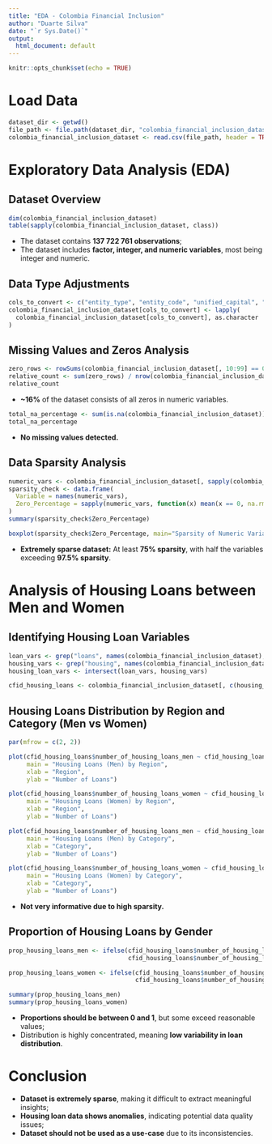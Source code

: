 ```yaml
---
title: "EDA - Colombia Financial Inclusion"
author: "Duarte Silva"
date: "`r Sys.Date()`"
output:
  html_document: default
---
```


```r
knitr::opts_chunk$set(echo = TRUE)
```

# Load Data

```r
dataset_dir <- getwd()
file_path <- file.path(dataset_dir, "colombia_financial_inclusion_dataset_translated_cleaned.csv")
colombia_financial_inclusion_dataset <- read.csv(file_path, header = TRUE)
```

# Exploratory Data Analysis (EDA)

## Dataset Overview

```r
dim(colombia_financial_inclusion_dataset)
table(sapply(colombia_financial_inclusion_dataset, class))
```

- The dataset contains **137 722 761 observations**;
- The dataset includes **factor, integer, and numeric variables**, most being integer and numeric.

## Data Type Adjustments

```r
cols_to_convert <- c("entity_type", "entity_code", "unified_capital", "category_code")
colombia_financial_inclusion_dataset[cols_to_convert] <- lapply(
  colombia_financial_inclusion_dataset[cols_to_convert], as.character
)
```

## Missing Values and Zeros Analysis

```r
zero_rows <- rowSums(colombia_financial_inclusion_dataset[, 10:99] == 0) == ncol(colombia_financial_inclusion_dataset[, 10:99])
relative_count <- sum(zero_rows) / nrow(colombia_financial_inclusion_dataset)
relative_count
```

- **~16%** of the dataset consists of all zeros in numeric variables.

```r
total_na_percentage <- sum(is.na(colombia_financial_inclusion_dataset)) / (nrow(colombia_financial_inclusion_dataset) * ncol(colombia_financial_inclusion_dataset)) * 100
total_na_percentage

```

- **No missing values detected.**

## Data Sparsity Analysis

```r
numeric_vars <- colombia_financial_inclusion_dataset[, sapply(colombia_financial_inclusion_dataset, is.numeric)]
sparsity_check <- data.frame(
  Variable = names(numeric_vars),
  Zero_Percentage = sapply(numeric_vars, function(x) mean(x == 0, na.rm = TRUE) * 100)
)
summary(sparsity_check$Zero_Percentage)
```

```r
boxplot(sparsity_check$Zero_Percentage, main="Sparsity of Numeric Variables", ylab="Percentage of Zeros")
```

- **Extremely sparse dataset:** At least **75% sparsity**, with half the variables exceeding **97.5% sparsity**.

# Analysis of Housing Loans between Men and Women

## Identifying Housing Loan Variables

```r
loan_vars <- grep("loans", names(colombia_financial_inclusion_dataset), value = TRUE, ignore.case = TRUE)
housing_vars <- grep("housing", names(colombia_financial_inclusion_dataset), value = TRUE, ignore.case = TRUE)
housing_loan_vars <- intersect(loan_vars, housing_vars)

cfid_housing_loans <- colombia_financial_inclusion_dataset[, c(housing_loan_vars, "region_description", "category_description"), drop = FALSE]
```

## Housing Loans Distribution by Region and Category (Men vs Women)

```r
par(mfrow = c(2, 2))

plot(cfid_housing_loans$number_of_housing_loans_men ~ cfid_housing_loans$region_description, 
     main = "Housing Loans (Men) by Region",
     xlab = "Region", 
     ylab = "Number of Loans")

plot(cfid_housing_loans$number_of_housing_loans_women ~ cfid_housing_loans$region_description, 
     main = "Housing Loans (Women) by Region",
     xlab = "Region", 
     ylab = "Number of Loans")

plot(cfid_housing_loans$number_of_housing_loans_men ~ cfid_housing_loans$category_description, 
     main = "Housing Loans (Men) by Category",
     xlab = "Category", 
     ylab = "Number of Loans")

plot(cfid_housing_loans$number_of_housing_loans_women ~ cfid_housing_loans$category_description, 
     main = "Housing Loans (Women) by Category",
     xlab = "Category", 
     ylab = "Number of Loans")
```

- **Not very informative due to high sparsity.**

## Proportion of Housing Loans by Gender

```r
prop_housing_loans_men <- ifelse(cfid_housing_loans$number_of_housing_loans != 0, 
                                 cfid_housing_loans$number_of_housing_loans_men / cfid_housing_loans$number_of_housing_loans, 0)

prop_housing_loans_women <- ifelse(cfid_housing_loans$number_of_housing_loans != 0, 
                                   cfid_housing_loans$number_of_housing_loans_women / cfid_housing_loans$number_of_housing_loans, 0)

summary(prop_housing_loans_men)
summary(prop_housing_loans_women)
```

- **Proportions should be between 0 and 1**, but some exceed reasonable values;
- Distribution is highly concentrated, meaning **low variability in loan distribution**.

# Conclusion

- **Dataset is extremely sparse**, making it difficult to extract meaningful insights;
- **Housing loan data shows anomalies**, indicating potential data quality issues;
- **Dataset should not be used as a use-case** due to its inconsistencies.

